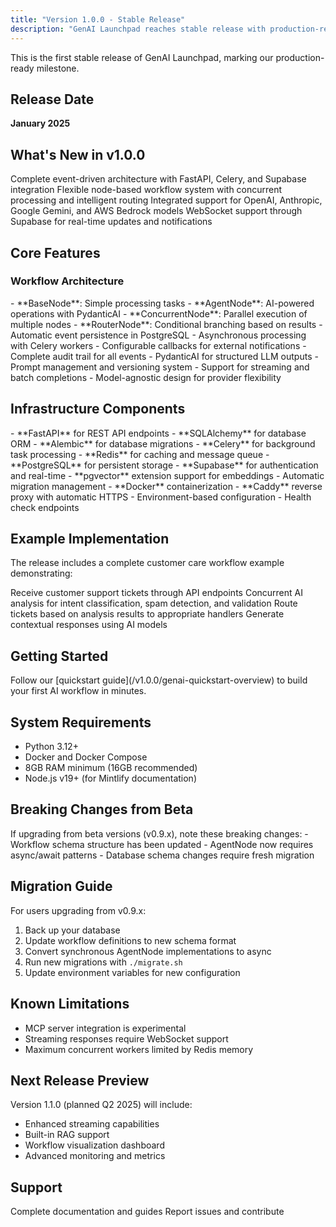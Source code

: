 ```yaml
---
title: "Version 1.0.0 - Stable Release"
description: "GenAI Launchpad reaches stable release with production-ready features"
---
```


<Note>
This is the first stable release of GenAI Launchpad, marking our production-ready milestone.
</Note>

## Release Date
**January 2025**

## What's New in v1.0.0

<CardGroup cols={2}>
  <Card title="Production Ready" icon="rocket">
    Complete event-driven architecture with FastAPI, Celery, and Supabase integration
  </Card>
  
  <Card title="AI Workflow System" icon="diagram-project">
    Flexible node-based workflow system with concurrent processing and intelligent routing
  </Card>
  
  <Card title="Multi-Provider Support" icon="brain">
    Integrated support for OpenAI, Anthropic, Google Gemini, and AWS Bedrock models
  </Card>
  
  <Card title="Real-time Capabilities" icon="bolt">
    WebSocket support through Supabase for real-time updates and notifications
  </Card>
</CardGroup>

## Core Features

### Workflow Architecture
<AccordionGroup>
  <Accordion title="Node Types">
    - **BaseNode**: Simple processing tasks
    - **AgentNode**: AI-powered operations with PydanticAI
    - **ConcurrentNode**: Parallel execution of multiple nodes
    - **RouterNode**: Conditional branching based on results
  </Accordion>
  
  <Accordion title="Event Processing">
    - Automatic event persistence in PostgreSQL
    - Asynchronous processing with Celery workers
    - Configurable callbacks for external notifications
    - Complete audit trail for all events
  </Accordion>
  
  <Accordion title="AI Integration">
    - PydanticAI for structured LLM outputs
    - Prompt management and versioning system
    - Support for streaming and batch completions
    - Model-agnostic design for provider flexibility
  </Accordion>
</AccordionGroup>

## Infrastructure Components

<Tabs>
  <Tab title="Backend">
    - **FastAPI** for REST API endpoints
    - **SQLAlchemy** for database ORM
    - **Alembic** for database migrations
    - **Celery** for background task processing
    - **Redis** for caching and message queue
  </Tab>
  
  <Tab title="Database">
    - **PostgreSQL** for persistent storage
    - **Supabase** for authentication and real-time
    - **pgvector** extension support for embeddings
    - Automatic migration management
  </Tab>
  
  <Tab title="DevOps">
    - **Docker** containerization
    - **Caddy** reverse proxy with automatic HTTPS
    - Environment-based configuration
    - Health check endpoints
  </Tab>
</Tabs>

## Example Implementation

The release includes a complete customer care workflow example demonstrating:

<Steps>
  <Step title="Event Reception">
    Receive customer support tickets through API endpoints
  </Step>
  
  <Step title="Intelligent Analysis">
    Concurrent AI analysis for intent classification, spam detection, and validation
  </Step>
  
  <Step title="Smart Routing">
    Route tickets based on analysis results to appropriate handlers
  </Step>
  
  <Step title="Response Generation">
    Generate contextual responses using AI models
  </Step>
</Steps>

## Getting Started

<Info>
Follow our [quickstart guide](/v1.0.0/genai-quickstart-overview) to build your first AI workflow in minutes.
</Info>

## System Requirements

- Python 3.12+
- Docker and Docker Compose
- 8GB RAM minimum (16GB recommended)
- Node.js v19+ (for Mintlify documentation)

## Breaking Changes from Beta

<Warning>
If upgrading from beta versions (v0.9.x), note these breaking changes:
- Workflow schema structure has been updated
- AgentNode now requires async/await patterns
- Database schema changes require fresh migration
</Warning>

## Migration Guide

For users upgrading from v0.9.x:

1. Back up your database
2. Update workflow definitions to new schema format
3. Convert synchronous AgentNode implementations to async
4. Run new migrations with `./migrate.sh`
5. Update environment variables for new configuration

## Known Limitations

- MCP server integration is experimental
- Streaming responses require WebSocket support
- Maximum concurrent workers limited by Redis memory

## Next Release Preview

Version 1.1.0 (planned Q2 2025) will include:
- Enhanced streaming capabilities
- Built-in RAG support
- Workflow visualization dashboard
- Advanced monitoring and metrics

## Support

<CardGroup cols={2}>
  <Card title="Documentation" icon="book" href="/v1.0.0/genai-introduction">
    Complete documentation and guides
  </Card>
  
  <Card title="GitHub" icon="github" href="https://github.com/datalumina/genai-launchpad">
    Report issues and contribute
  </Card>
</CardGroup>